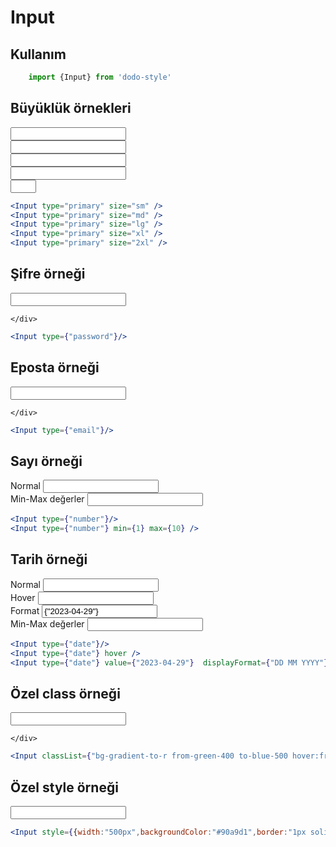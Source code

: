 
<Meta title="Dökümanlar/Input" />

# Input

## Kullanım

```js
    import {Input} from 'dodo-style'
```
## Büyüklük örnekleri
<div style={{display:"flex",flexDirection:"row",alignItems:"center",flexWrap:"wrap"}}>
    <div style={{margin:"5px"}}>
        <Input type="primary" size="sm" />
    </div>
    <div style={{margin:"5px"}}>
        <Input type="primary" size="md" />
    </div>
    <div style={{margin:"5px"}}>
        <Input type="primary" size="lg" />
    </div>
    <div style={{margin:"5px"}}>
        <Input type="primary" size="xl" />
    </div>
    <div style={{margin:"5px"}}>
        <Input type="primary" size="2xl" />
    </div>
</div>


```jsx
<Input type="primary" size="sm" />
<Input type="primary" size="md" />
<Input type="primary" size="lg" />
<Input type="primary" size="xl" />
<Input type="primary" size="2xl" />

```

## Şifre örneği
<div style={{display:"flex",flexDirection:"row",alignItems:"center",flexWrap:"wrap"}}>
    <div style={{margin:"5px"}}>
        <Input type={"password"} />

    </div>
</div>

```jsx
<Input type={"password"}/>

```

## Eposta örneği
<div style={{display:"flex",flexDirection:"row",alignItems:"center",flexWrap:"wrap"}}>
    <div style={{margin:"5px"}}>
        <Input type={"email"} />

    </div>
</div>

```jsx
<Input type={"email"}/>

```

## Sayı örneği
<div style={{display:"flex",flexDirection:"row",alignItems:"center",flexWrap:"wrap"}}>
    <div style={{margin:"5px"}}>
        <span>Normal</span>
        <Input type={"number"} />
    </div>
    <div style={{margin:"5px"}}>
        <span>Min-Max değerler</span>
        <Input type={"number"} min={1} max={10} />
    </div>
</div>

```jsx
<Input type={"number"}/>
<Input type={"number"} min={1} max={10} />
```

## Tarih örneği
<div style={{display:"flex",flexDirection:"row",alignItems:"center",flexWrap:"wrap"}}>
    <div style={{margin:"5px"}}>
        <span>Normal</span>
        <Input type={"date"} />
    </div>
    <div style={{margin:"5px"}}>
        <span>Hover</span>
        <Input type={"date"} hover />
    </div>
    <div style={{margin:"5px"}}>
        <span>Format</span>
        <Input type={"date"} value={"2023-04-29"}  displayFormat={"DD MM YYYY"} valueFormat={"YYYY-MM-DD"} />
    </div>
    <div style={{margin:"5px"}}>
        <span>Min-Max değerler</span>
        <Input type={"date"} min={"2023-04-01"} max={"2023-05-03"} />
    </div>
</div>

```jsx
<Input type={"date"}/>
<Input type={"date"} hover />
<Input type={"date"} value={"2023-04-29"}  displayFormat={"DD MM YYYY"} valueFormat={"YYYY-MM-DD"} />

```

## Özel class örneği
<div style={{display:"flex",flexDirection:"row",alignItems:"center",flexWrap:"wrap"}}>
    <div style={{margin:"5px"}}>
        <Input classList={"bg-gradient-to-r from-green-400 to-blue-500 hover:from-pink-500 hover:to-yellow-500 transition ease-in-out delay-150 duration-300 transform hover:-translate-y-1 hover:scale-110"} />

    </div>
</div>

```jsx
<Input classList={"bg-gradient-to-r from-green-400 to-blue-500 hover:from-pink-500 hover:to-yellow-500 transition ease-in-out delay-150 duration-300 transform hover:-translate-y-1 hover:scale-110"}/>

```

## Özel style örneği
<div style={{display:"flex",flexDirection:"row",alignItems:"center",flexWrap:"wrap"}}>
    <div style={{margin:"5px"}}>
        <Input style={{width:"500px",backgroundColor:"#90a9d1",border:"1px solid #6189c7"}} />
    </div>
</div>

```jsx
<Input style={{width:"500px",backgroundColor:"#90a9d1",border:"1px solid #6189c7"}}/>

```
